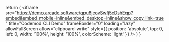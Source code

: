   return (
      <iframe
        src="https://demo.arcade.software/qpu8jeovSwfj5cDshEqp?embed&embed_mobile=inline&embed_desktop=inline&show_copy_link=true"
        title="Codemod CLI Demo"
        frameBorder="0"
        loading="lazy"
        allowFullScreen
        allow="clipboard-write"
        style={{ position: 'absolute', top: 0, left: 0, width: '100%', height: '100%', colorScheme: 'light' }}
      />
  )
}
